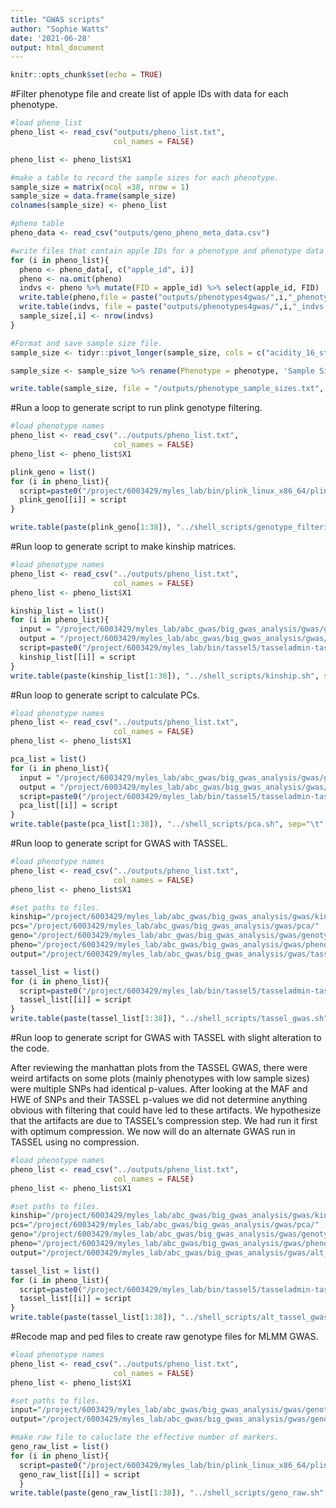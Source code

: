 ```yaml
---
title: "GWAS scripts"
author: "Sophie Watts"
date: '2021-06-28'
output: html_document
---
```


```r

knitr::opts_chunk$set(echo = TRUE)

```
#Filter phenotype file and create list of apple IDs with data for each phenotype.
```r
#load pheno_list
pheno_list <- read_csv("outputs/pheno_list.txt", 
                       col_names = FALSE)

pheno_list <- pheno_list$X1

#make a table to record the sample sizes for each phenotype.
sample_size = matrix(ncol =38, nrow = 1)
sample_size = data.frame(sample_size)
colnames(sample_size) <- pheno_list

#pheno table
pheno_data <- read_csv("outputs/geno_pheno_meta_data.csv")

#write files that contain apple IDs for a phenotype and phenotype data
for (i in pheno_list){
  pheno <- pheno_data[, c("apple_id", i)]
  pheno <- na.omit(pheno)
  indvs <- pheno %>% mutate(FID = apple_id) %>% select(apple_id, FID)
  write.table(pheno,file = paste("outputs/phenotypes4gwas/",i,"_phenotype.txt", sep = ""), sep = "\t", row.names = F, col.names = F)
  write.table(indvs, file = paste("outputs/phenotypes4gwas/",i,"_indvs.txt", sep = ""), sep = "\t", row.names = F, col.names = F)
  sample_size[,i] <- nrow(indvs)
}

#Format and save sample size file.
sample_size <- tidyr::pivot_longer(sample_size, cols = c("acidity_16_stor":"time_ripen_2017"), names_to = "phenotype", values_to = "size")

sample_size <- sample_size %>% rename(Phenotype = phenotype, 'Sample Size' = size)

write.table(sample_size, file = "/outputs/phenotype_sample_sizes.txt", sep = "\t", row.names = F, col.names = T)

```
#Run a loop to generate script to run plink genotype filtering.
```r

#load phenotype names
pheno_list <- read_csv("../outputs/pheno_list.txt", 
                       col_names = FALSE)
pheno_list <- pheno_list$X1

plink_geno = list()
for (i in pheno_list){
  script=paste0("/project/6003429/myles_lab/bin/plink_linux_x86_64/plink --file /project/6003429/myles_lab/abc_gwas/genotype_filtering/abc_combined_maf001_sort_vineland_imputed_pheno_hetero90_maf001 --keep /project/6003429/myles_lab/abc_gwas/big_gwas_analysis/gwas/pheno_indvs/",i,"_indvs.txt --out /project/6003429/myles_lab/abc_gwas/big_gwas_analysis/gwas/genotype_data/",i,"_geno_filtered --maf 0.01 --recode")
  plink_geno[[i]] = script
}

write.table(paste(plink_geno[1:38]), "../shell_scripts/genotype_filtering_plink.sh", sep="\t", row.names = F, quote = F, col.names = F)

```
#Run loop to generate script to make kinship matrices.
```r

#load phenotype names
pheno_list <- read_csv("../outputs/pheno_list.txt", 
                       col_names = FALSE)
pheno_list <- pheno_list$X1

kinship_list = list()
for (i in pheno_list){
  input = "/project/6003429/myles_lab/abc_gwas/big_gwas_analysis/gwas/genotype_data/"
  output = "/project/6003429/myles_lab/abc_gwas/big_gwas_analysis/gwas/kinship/"
  script=paste0("/project/6003429/myles_lab/bin/tassel5/tasseladmin-tassel-5-standalone-68140c7ab0dc/run_pipeline.pl -plink -ped ",input,i,"_geno_filtered.ped -map ",input,i,"_geno_filtered.map -KinshipPlugin -method Centered_IBS -endPlugin -export ",output,i,"_kinship.txt -exportType SqrMatrix")
  kinship_list[[i]] = script
}
write.table(paste(kinship_list[1:38]), "../shell_scripts/kinship.sh", sep="\t", row.names = F, quote = F, col.names = F)

```
#Run loop to generate script to calculate PCs.
```r

#load phenotype names
pheno_list <- read_csv("../outputs/pheno_list.txt", 
                       col_names = FALSE)
pheno_list <- pheno_list$X1

pca_list = list()
for (i in pheno_list){
  input = "/project/6003429/myles_lab/abc_gwas/big_gwas_analysis/gwas/genotype_data/"
  output = "/project/6003429/myles_lab/abc_gwas/big_gwas_analysis/gwas/pca/"
  script=paste0("/project/6003429/myles_lab/bin/tassel5/tasseladmin-tassel-5-standalone-68140c7ab0dc/run_pipeline.pl -Xms512m -Xmx20g -fork1 -plink -ped ",input,i,"_geno_filtered.ped -map ",input,i,"_geno_filtered.map -PrincipalComponentsPlugin -covariance true -endPlugin -export ",output,i,"_pca_ -runfork1")
  pca_list[[i]] = script
}
write.table(paste(pca_list[1:38]), "../shell_scripts/pca.sh", sep="\t", row.names = F, quote = F, col.names = F)

```
#Run loop to generate script for GWAS with TASSEL.
```r
#load phenotype names
pheno_list <- read_csv("../outputs/pheno_list.txt", 
                       col_names = FALSE)
pheno_list <- pheno_list$X1

#set paths to files.
kinship="/project/6003429/myles_lab/abc_gwas/big_gwas_analysis/gwas/kinship/"
pcs="/project/6003429/myles_lab/abc_gwas/big_gwas_analysis/gwas/pca/"
geno="/project/6003429/myles_lab/abc_gwas/big_gwas_analysis/gwas/genotype_data/"
pheno="/project/6003429/myles_lab/abc_gwas/big_gwas_analysis/gwas/phenotype_data/tassel_format/"
output="/project/6003429/myles_lab/abc_gwas/big_gwas_analysis/gwas/tassel_gwas/"

tassel_list = list()
for (i in pheno_list){
  script=paste0("/project/6003429/myles_lab/bin/tassel5/tasseladmin-tassel-5-standalone-68140c7ab0dc/run_pipeline.pl -fork1 -plink -ped ",geno,i,"_geno_filtered.ped -map ",geno,i,"_geno_filtered.map -fork2 -r ",pheno,i,"_pheno_reformated.txt —fork3 -importGuess ",pcs,i,"_pca_1.txt -combine4 -input1 -input2 -input3 -intersect -fork5 -importGuess ",kinship,i,"_kinship.txt -combine6 -input4 -input5 -mlm -mlmVarCompEst P3D -mlmCompressionLevel Optimum —mlmOutputFile ",output,i)
  tassel_list[[i]] = script
}
write.table(paste(tassel_list[1:38]), "../shell_scripts/tassel_gwas.sh", sep="\t", row.names = F, quote = F, col.names = F)

```

#Run loop to generate script for GWAS with TASSEL with slight alteration to the code.

After reviewing the manhattan plots from the TASSEL GWAS, there were weird artifacts on some plots (mainly phenotypes with low sample sizes) were multiple SNPs had identical p-values. After looking at the MAF and HWE of SNPs and their TASSEL p-values we did not determine anything obvious with filtering that could have led to these artifacts. We hypothesize that the artifacts are due to TASSEL's compression step. We had run it first with optimum compression. We now will do an alternate GWAS run in TASSEL using no compression.

```r

#load phenotype names
pheno_list <- read_csv("../outputs/pheno_list.txt", 
                       col_names = FALSE)
pheno_list <- pheno_list$X1

#set paths to files.
kinship="/project/6003429/myles_lab/abc_gwas/big_gwas_analysis/gwas/kinship/"
pcs="/project/6003429/myles_lab/abc_gwas/big_gwas_analysis/gwas/pca/"
geno="/project/6003429/myles_lab/abc_gwas/big_gwas_analysis/gwas/genotype_data/"
pheno="/project/6003429/myles_lab/abc_gwas/big_gwas_analysis/gwas/phenotype_data/tassel_format/"
output="/project/6003429/myles_lab/abc_gwas/big_gwas_analysis/gwas/alt_tassel_gwas/"

tassel_list = list()
for (i in pheno_list){
  script=paste0("/project/6003429/myles_lab/bin/tassel5/tasseladmin-tassel-5-standalone-68140c7ab0dc/run_pipeline.pl -fork1 -plink -ped ",geno,i,"_geno_filtered.ped -map ",geno,i,"_geno_filtered.map -fork2 -r ",pheno,i,"_pheno_reformated.txt —fork3 -importGuess ",pcs,i,"_pca_1.txt -combine4 -input1 -input2 -input3 -intersect -fork5 -importGuess ",kinship,i,"_kinship.txt -combine6 -input4 -input5 -mlm -mlmVarCompEst P3D -mlmCompressionLevel Optimum —mlmOutputFile ",output,i)
  tassel_list[[i]] = script
}
write.table(paste(tassel_list[1:38]), "../shell_scripts/alt_tassel_gwas.sh", sep="\t", row.names = F, quote = F, col.names = F)


```
#Recode map and ped files to create raw genotype files for MLMM GWAS.
```r

#load phenotype names
pheno_list <- read_csv("../outputs/pheno_list.txt", 
                       col_names = FALSE)
pheno_list <- pheno_list$X1

#set paths to files.
input="/project/6003429/myles_lab/abc_gwas/big_gwas_analysis/gwas/genotype_data/"
output="/project/6003429/myles_lab/abc_gwas/big_gwas_analysis/gwas/genotype_data/geno_raw/"

#make raw file to caluclate the effective number of markers.
geno_raw_list = list()
for (i in pheno_list){
  script=paste0("/project/6003429/myles_lab/bin/plink_linux_x86_64/plink --file ",input,i,"_geno_filtered --out ",output,i,"_geno_filtered --recode A")
  geno_raw_list[[i]] = script
  }
write.table(paste(geno_raw_list[1:38]), "../shell_scripts/geno_raw.sh", sep="\t", row.names = F, quote = F, col.names = F)


```


